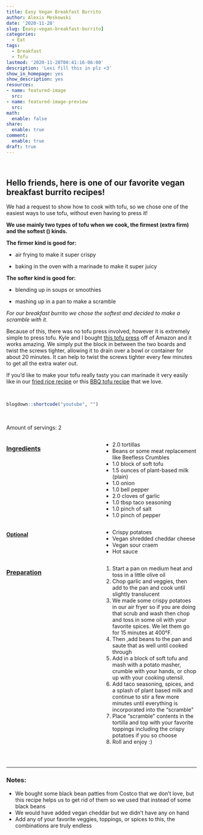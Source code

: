 ```yaml
---
title: Easy Vegan Breakfast Burrito
author: Alexis Meskowski
date: '2020-11-28'
slug: [easy-vegan-breakfast-burrito]
categories:
  - Eat
tags:
  - Breakfast
  - Tofu
lastmod: '2020-11-28T00:41:16-06:00'
description: 'Lexi fill this in plz <3'
show_in_homepage: yes
show_description: yes
resources:
- name: featured-image
  src: 
- name: featured-image-preview
  src: 
math:
  enable: false
share:
  enable: true
comment:
  enable: true
draft: true
---
```


<br>

## Hello friends, here is one of our favorite vegan breakfast burrito recipes!

We had a request to show how to cook with tofu, so we chose one of the easiest ways to use tofu, without even having to press it! 

**We use mainly two types of tofu when we cook, the firmest (extra firm) and the softest () kinds.**

**The firmer kind is good for:** 

- air frying to make it super crispy

- baking in the oven with a marinade to make it super juicy

**The softer kind is good for:**

- blending up in soups or smoothies

- mashing up in a pan to make a scramble
 
*For our breakfast burrito we chose the softest and decided to make a scramble with it.*

Because of this, there was no tofu press involved, however it is extremely simple to press tofu. Kyle and I bought [this tofu press](https://www.amazon.com/EZ-Tofu-Press-Removes-Texture/dp/B007LLGMG2/ref=sr_1_6?dchild=1&keywords=tofu+press&qid=1606687990&sr=8-6){target="_blank"} off of Amazon and it works amazing. We simply put the block in between the two boards and twist the screws tighter, allowing it to drain over a bowl or container for about 20 minutes. It can help to twist the screws tighter every few minutes to get all the extra water out.

If you'd like to make your tofu really tasty you can marinade it very easily like in our [fried rice recipe](https://www.eatgamelove.com/2020-11-01-tofu-fried-rice/){target="_blank"} or this [BBQ tofu recipe](https://www.whereyougetyourprotein.com/bbq-tofu-with-caramelized-onions/#mv-creation-124-jtr){target="_blank"} that we love.

<br>

```r
blogdown::shortcode("youtube", "")
```

<br>

Amount of servings: 2

:::: {style="display: grid; grid-template-columns: 1fr 1fr; grid-column-gap: 10px;"}

::: {}

### <u>Ingredients</u>

- 2.0 tortillas
- Beans or some meat replacement like Beefless Crumbles
- 1.0 block of soft tofu
- 1.5 ounces of plant-based milk (plain)
- 1.0 onion
- 1.0 bell pepper
- 2.0 cloves of garlic
- 1.0 tbsp taco seasoning
- 1.0 pinch of salt
- 1.0 pinch of pepper

#### <u>Optional</u>

- Crispy potatoes
- Vegan shredded cheddar cheese
- Vegan sour craem
- Hot sauce

::: 

::: {}

### <u>Preparation</u> 

1. Start a pan on medium heat and toss in a little olive oil
1. Chop garlic and veggies, then add to the pan and cook until slightly translucent
1. We made some crispy potatoes in our air fryer so if you are doing that scrub and wash then chop and toss in some oil with your favorite spices. We let them go for 15 minutes at 400°F.
1. Then ,add beans to the pan and saute that as well until cooked through
1. Add in a block of soft tofu and mash with a potato masher, crumble with your hands, or chop up with your cooking utensil.
1. Add taco seasoning, spices, and a splash of plant based milk and continue to stir a few more minutes until everything is incorporated into the “scramble”
1. Place “scramble” contents in the tortilla and top with your favorite toppings including the crispy potatoes if you so choose
1. Roll and enjoy :)


:::

::::

<br>

---

### Notes:
- We bought some black bean patties from Costco that we don't love, but this recipe helps us to get rid of them so we used that instead of some black beans
- We would have added vegan cheddar but we didn't have any on hand
- Add any of your favorite veggies, toppings, or spices to this, the combinations are truly endless
